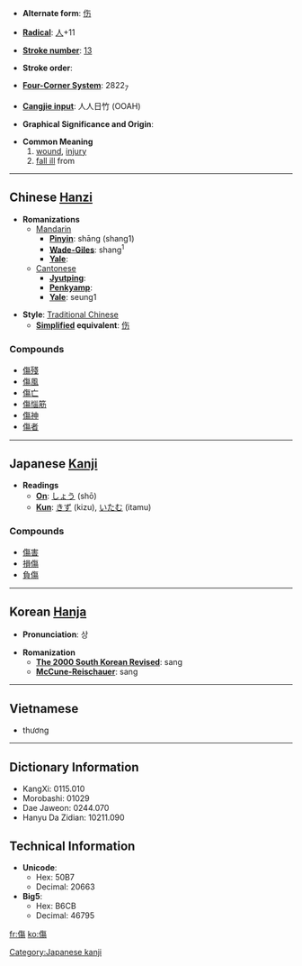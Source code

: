 * '''Alternate form''': [[伤]]

* '''[[Wiktionary:Chinese radical index| Radical]]''': [[Wiktionary:Chinese radical index 人|人]]+11

* '''[[Wiktionary:Chinese total strokes index|Stroke number]]''': [[Wiktionary:Chinese total strokes index 13|13]]

* '''Stroke order''': 

* '''[[Wiktionary:Chinese four corner index|Four-Corner System]]''': 2822<sub>7</sub>

* '''[[Wiktionary:Chinese Cangjie index|Cangjie input]]''': 人人日竹 (OOAH)

* '''Graphical Significance and Origin''': 

* '''Common Meaning'''
*# [[wound]], [[injury]]
*# [[fall ill]] from

----

== Chinese [[Hanzi]] ==

* '''Romanizations'''
** [[Mandarin]]
*** '''[[Pinyin]]''': shāng (shang1)
*** '''[[Wade-Giles]]''': shang<sup>1</sup>
*** '''[[Yale]]''': 
**[[Cantonese]]
***'''[[Jyutping]]''':
***'''[[Penkyamp]]''': 
***'''[[Yale]]''': seung1

* '''Style''': [[Traditional Chinese]] 
** '''[[Simplified Chinese|Simplified]] equivalent''': [[伤]]

===Compounds===
*[[傷殘]]
*[[傷風]]
*[[傷亡]]
*[[傷惱筋]]
*[[傷神]]
*[[傷者]]


----

== Japanese [[Kanji]] ==

* '''Readings'''
** '''[[On]]''': [[しょう]] (shō)
** '''[[Kun]]''': [[きず]] (kizu), [[いたむ]] (itamu)

===Compounds===
*[[傷害]]
*[[損傷]]
*[[負傷]]


----

== Korean [[Hanja]] ==

* '''Pronunciation''': 상

* '''Romanization'''
** '''[[The 2000 South Korean Revised Romanization|The 2000 South Korean Revised]]''': sang
** '''[[McCune-Reischauer]]''': sang

----

==Vietnamese==

*thương

----

== Dictionary Information ==

* KangXi: 0115.010
* Morobashi: 01029
* Dae Jaweon: 0244.070
* Hanyu Da Zidian: 10211.090

== Technical Information ==

* '''Unicode''':
** Hex: 50B7
** Decimal: 20663
* '''Big5''':
** Hex: B6CB
** Decimal: 46795

[[Category:Japanese kanji]]

[[fr:傷]]
[[ko:傷]]